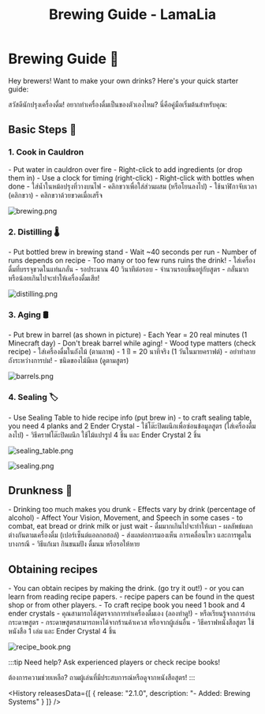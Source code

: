 ﻿---
id: brewing-guide
title: Brewing Guide - LamaLia
sidebar_label: Brewing Guide
description: A quick guide to start brewing drinks in LamaLia
---

# Brewing Guide 🍺

<EN>Hey brewers! Want to make your own drinks? Here's your quick starter guide:</EN>
<TH>สวัสดีนักปรุงเครื่องดื่ม! อยากทำเครื่องดื่มเป็นของตัวเองไหม? นี่คือคู่มือเริ่มต้นสำหรับคุณ:</TH>

## Basic Steps 📝

### 1. Cook in Cauldron
<EN>
- Put water in cauldron over fire
- Right-click to add ingredients (or drop them in)
- Use a clock for timing (right-click)
- Right-click with bottles when done
</EN>
<TH>
- ใส่น้ำในหม้อปรุงที่วางบนไฟ
- คลิกขวาเพื่อใส่ส่วนผสม (หรือโยนลงไป)
- ใช้นาฬิกาจับเวลา (คลิกขวา)
- คลิกขวาด้วยขวดเมื่อเสร็จ
</TH>

![brewing.png](/img/doc/features/brewing/brewing.png)

### 2. Distilling 🌡️
<EN>
- Put bottled brew in brewing stand
- Wait ~40 seconds per run
- Number of runs depends on recipe
- Too many or too few runs ruins the drink!
</EN>
<TH>
- ใส่เครื่องดื่มที่บรรจุขวดในแท่นกลั่น
- รอประมาณ 40 วินาทีต่อรอบ
- จำนวนรอบขึ้นอยู่กับสูตร
- กลั่นมากหรือน้อยเกินไปจะทำให้เครื่องดื่มเสีย!
</TH>

![distilling.png](/img/doc/features/brewing/distilling.png)

### 3. Aging 🛢️
<EN>
- Put brew in barrel (as shown in picture)
- Each Year = 20 real minutes (1 Minecraft day)
- Don't break barrel while aging!
- Wood type matters (check recipe)
</EN>
<TH>
- ใส่เครื่องดื่มในถังไม้ (ตามภาพ)
- 1 ปี = 20 นาทีจริง (1 วันในมายคราฟต์)
- อย่าทำลายถังระหว่างการบ่ม!
- ชนิดของไม้มีผล (ดูตามสูตร)
</TH>

![barrels.png](/img/doc/features/brewing/barrels.png)

### 4. Sealing 🏷️
<EN>
- Use Sealing Table to hide recipe info (put brew in)
- to craft sealing table, you need 4 planks and 2 Ender Crystal
</EN>
<TH>
- ใช้โต๊ะปิดผนึกเพื่อซ่อนข้อมูลสูตร (ใส่เครื่องดื่มลงไป)
- วิธีคราฟโต๊ะปิดผนึก ใช้ไม้แปรรูป 4 ชิ้น และ Ender Crystal 2 ชิ้น
</TH>

![sealing_table.png](/img/doc/features/brewing/sealing_table.png)

![sealing.png](/img/doc/features/brewing/sealing.png)


## Drunkness 🍻
<EN>
- Drinking too much makes you drunk
- Effects vary by drink (percentage of alcohol)
- Affect Your Vision, Movement, and Speech in some cases
- to combat, eat bread or drink milk or just wait
</EN>
<TH>
- ดื่มมากเกินไปจะทำให้เมา
- ผลลัพธ์แตกต่างกันตามเครื่องดื่ม (เปอร์เซ็นต์แอลกอฮอล์)
- ส่งผลต่อการมองเห็น การเคลื่อนไหว และการพูดในบางกรณี
- วิธีแก้เมา กินขนมปัง ดื่มนม หรือรอให้หาย
</TH>

## Obtaining recipes
<EN>
- You can obtain recipes by making the drink. (go try it out!)
- or you can learn from reading recipe papers.
- recipe papers can be found in the quest shop or from other players.
- To craft recipe book you need 1 book and 4 ender crystals
</EN>
<TH>
- คุณสามารถได้สูตรจากการทำเครื่องดื่มเอง (ลองทำดู!)
- หรือเรียนรู้จากการอ่านกระดาษสูตร
- กระดาษสูตรสามารถหาได้จากร้านค้าเควส หรือจากผู้เล่นอื่น
- วิธีคราฟหนังสือสูตร ใช้หนังสือ 1 เล่ม และ Ender Crystal 4 ชิ้น
</TH>

![recipe_book.png](/img/doc/features/brewing/recipe_book.png)

:::tip
<EN>Need help? Ask experienced players or check recipe books!</EN>
<TH>ต้องการความช่วยเหลือ? ถามผู้เล่นที่มีประสบการณ์หรือดูจากหนังสือสูตร!</TH>
:::

<History releasesData={[
    { release: "2.1.0", description: "- Added: Brewing Systems" }
  ]} />
